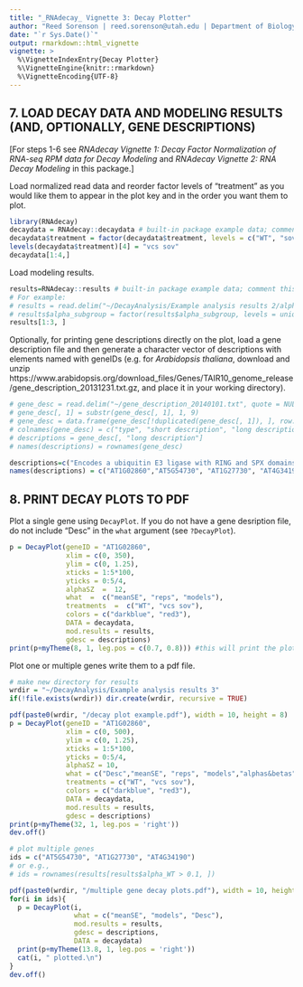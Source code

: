 ```yaml
---
title: "_RNAdecay_ Vignette 3: Decay Plotter"
author: "Reed Sorenson | reed.sorenson@utah.edu | Department of Biology | University of Utah"
date: "`r Sys.Date()`"
output: rmarkdown::html_vignette
vignette: >
  %\VignetteIndexEntry{Decay Plotter}
  %\VignetteEngine{knitr::rmarkdown}
  %\VignetteEncoding{UTF-8}
---
```



## 7. LOAD DECAY DATA AND MODELING RESULTS (AND, OPTIONALLY, GENE DESCRIPTIONS)
[For steps 1-6 see _RNAdecay Vignette 1: Decay Factor Normalization of RNA-seq RPM data for Decay Modeling_ and _RNAdecay Vignette 2: RNA Decay Modeling_ in this package.]

Load normalized read data and reorder factor levels of "treatment" as you would like them to appear in the plot key and in the order you want them to plot.
```r
library(RNAdecay)
decaydata = RNAdecay::decaydata # built-in package example data; comment this line out to use your own decaydata
decaydata$treatment = factor(decaydata$treatment, levels = c("WT", "sov", "vcs", "vs")) # you must type them identically in the new order  
levels(decaydata$treatment)[4] = "vcs sov"
decaydata[1:4,]
```

Load modeling results.
```r
results=RNAdecay::results # built-in package example data; comment this line out to use your own results
# For example:
# results = read.delim("~/DecayAnalysis/Example analysis results 2/alphas+betas+mods+grps+patterns+relABs.txt", header = TRUE, colClasses =  c(NA, rep("numeric", 9), rep("integer", 3), rep("character", 3), rep("numeric", 6)))
# results$alpha_subgroup = factor(results$alpha_subgroup, levels = unique(results$alpha_subgroup))
results[1:3, ]
```

Optionally, for printing gene descriptions directly on the plot, load a gene description file and then generate a character vector of descriptions with elements named with geneIDs 
(e.g. for _Arabidopsis thaliana_, download and unzip   https://www.arabidopsis.org/download_files/Genes/TAIR10_genome_release/gene_description_20131231.txt.gz, and place it in your working directory).
```r
# gene_desc = read.delim("~/gene_description_20140101.txt", quote = NULL, comment = '', header = FALSE)
# gene_desc[, 1] = substr(gene_desc[, 1], 1, 9)
# gene_desc = data.frame(gene_desc[!duplicated(gene_desc[, 1]), ], row.names = 1)
# colnames(gene_desc) = c("type", "short description", "long description", "computational description")
# descriptions = gene_desc[, "long description"]
# names(descriptions) = rownames(gene_desc)

descriptions=c("Encodes a ubiquitin E3 ligase with RING and SPX domains that is involved in mediating immune responses and mediates degradation of PHT1s at plasma membranes.  Targeted by MIR827. Ubiquitinates PHT1;3, PHT1;2, PHT1;1/AtPT1 and PHT1;4/AtPT2.","","Related to Cys2/His2-type zinc-finger proteins found in higher plants. Compensated for a subset of calcineurin deficiency in yeast. Salt tolerance produced by ZAT10 appeared to be partially dependent on ENA1/PMR2, a P-type ATPase required for Li+ and Na+ efflux in yeast. The protein is localized to the nucleus, acts as a transcriptional repressor and is responsive to chitin oligomers. Also involved in response to photooxidative stress.","Encodes a stress enhanced protein that localizes to the thylakoid membrane and whose mRNA is upregulated in response to high light intensity.  It may be involved in chlorophyll binding.")
names(descriptions) = c("AT1G02860","AT5G54730", "AT1G27730", "AT4G34190")
```

## 8. PRINT DECAY PLOTS TO PDF

Plot a single gene using `DecayPlot`. If you do not have a gene desription file, do not include "Desc" in the `what` argument (see `?DecayPlot`). 
```r
p = DecayPlot(geneID = "AT1G02860", 
              xlim = c(0, 350), 
              ylim = c(0, 1.25), 
              xticks = 1:5*100, 
              yticks = 0:5/4,
              alphaSZ  =  12, 
              what  =  c("meanSE", "reps", "models"),
              treatments  =  c("WT", "vcs sov"), 
              colors = c("darkblue", "red3"),
              DATA = decaydata, 
              mod.results = results, 
              gdesc = descriptions)
print(p+myTheme(8, 1, leg.pos = c(0.7, 0.8))) #this will print the plot to your current graphics device (dev.cur() tells you what that is), if you do not have a graphics device open (e.g., "null device") initiate one (e.g., use quartz(),pdf(), or windows(); dev.off() closes the device and writes the file).
```

Plot one or multiple genes write them to a pdf file. 
```r
# make new directory for results
wrdir = "~/DecayAnalysis/Example analysis results 3"
if(!file.exists(wrdir)) dir.create(wrdir, recursive = TRUE)

pdf(paste0(wrdir, "/decay plot example.pdf"), width = 10, height = 8)
p = DecayPlot(geneID = "AT1G02860", 
              xlim = c(0, 500), 
              ylim = c(0, 1.25), 
              xticks = 1:5*100, 
              yticks = 0:5/4,
              alphaSZ = 10, 
              what = c("Desc","meanSE", "reps", "models","alphas&betas"),
              treatments = c("WT", "vcs sov"),
              colors = c("darkblue", "red3"),
              DATA = decaydata,
              mod.results = results,
              gdesc = descriptions)
print(p+myTheme(32, 1, leg.pos = 'right'))
dev.off()

# plot multiple genes
ids = c("AT5G54730", "AT1G27730", "AT4G34190")
# or e.g.,
# ids = rownames(results[results$alpha_WT > 0.1, ]) 

pdf(paste0(wrdir, "/multiple gene decay plots.pdf"), width = 10, height = 7)
for(i in ids){
  p = DecayPlot(i, 
                what = c("meanSE", "models", "Desc"),
                mod.results = results, 
                gdesc = descriptions, 
                DATA = decaydata)
  print(p+myTheme(13.8, 1, leg.pos = 'right'))
  cat(i, " plotted.\n")
}
dev.off()
```
